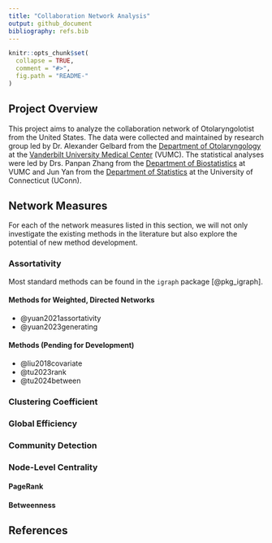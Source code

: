 ```yaml
---
title: "Collaboration Network Analysis"
output: github_document
bibliography: refs.bib
---
```


```r
knitr::opts_chunk$set(
  collapse = TRUE,
  comment = "#>",
  fig.path = "README-"
)
```

## Project Overview

This project aims to analyze the collaboration network of Otolaryngolotist from the United States. The data were collected and maintained by research group led by Dr. Alexander Gelbard from the [Department of Otolaryngology](https://www.vumc.org/ent/) at the [Vanderbilt University Medical Center](https://www.vumc.org/main/home) (VUMC). The statistical analyses were led by Drs. Panpan Zhang from the [Department of Biostatistics](https://www.vumc.org/biostatistics/vanderbilt-department-biostatistics) at VUMC and Jun Yan from the [Department of Statistics](https://statistics.uconn.edu/) at the University of Connecticut (UConn). 

## Network Measures

For each of the network measures listed in this section, we will not only investigate the existing methods in the literature but also explore the potential of new method development.

### Assortativity

Most standard methods can be found in the `igraph` package [@pkg_igraph].

#### Methods for Weighted, Directed Networks

- @yuan2021assortativity
- @yuan2023generating

#### Methods (Pending for Development)

- @liu2018covariate
- @tu2023rank
- @tu2024between

### Clustering Coefficient

### Global Efficiency

### Community Detection

### Node-Level Centrality

#### PageRank 

#### Betweenness

## References

<div id="refs"></div>


